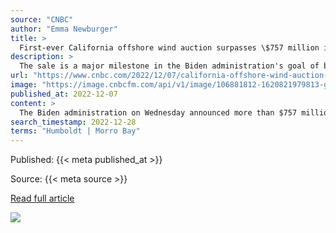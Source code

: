 ```yaml
---
source: "CNBC"
author: "Emma Newburger"
title: >
  First-ever California offshore wind auction surpasses \$757 million in bids
description: >
  The sale is a major milestone in the Biden administration's goal of building offshore wind turbines across the nation's coastlines to help power communities.
url: "https://www.cnbc.com/2022/12/07/california-offshore-wind-auction-surpasses-757-million-in-bids-.html"
image: "https://image.cnbcfm.com/api/v1/image/106881812-1620821979813-gettyimages-147641412-8dc66917-36ca-4dbb-a003-26e2e848fcac.jpeg?v=1670448874&w=1920&h=1080"
published_at: 2022-12-07
content: >
  The Biden administration on Wednesday announced more than $757 million in winning bids for its auction of offshore wind development rights in California, marking the third offshore wind lease sale th… [+2727 chars]
search_timestamp: 2022-12-28
terms: "Humboldt | Morro Bay"
---
```



Published: {{< meta published_at >}}


Source: {{< meta source >}}


[Read full article]({{< meta url >}})



![](`r rmarkdown::metadata$image[1]`)

